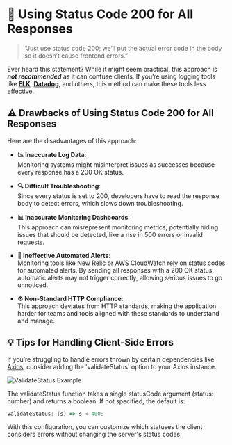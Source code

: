 # 🚨 Using Status Code 200 for All Responses

> “Just use status code 200; we’ll put the actual error code in the body so it doesn’t cause frontend errors.”

Ever heard this statement? While it might seem practical, this approach is _**not recommended**_ as it can confuse clients. If you’re using logging tools like **[ELK](https://www.elastic.co/what-is/elk-stack)**, **[Datadog](https://www.datadoghq.com)**, and others, this method can make these tools less effective.

## ⚠️ Drawbacks of Using Status Code 200 for All Responses

Here are the disadvantages of this approach:

- **📉 Inaccurate Log Data**:  
  Monitoring systems might misinterpret issues as successes because every response has a 200 OK status.

- **🔍 Difficult Troubleshooting**:  
  Since every status is set to 200, developers have to read the response body to detect errors, which slows down troubleshooting.

- **📊 Inaccurate Monitoring Dashboards**:  
  This approach can misrepresent monitoring metrics, potentially hiding issues that should be detected, like a rise in 500 errors or invalid requests.

- **🚫 Ineffective Automated Alerts**:  
  Monitoring tools like [New Relic](https://newrelic.com/) or [AWS CloudWatch](https://aws.amazon.com/cloudwatch/) rely on status codes for automated alerts. By sending all responses with a 200 OK status, automatic alerts may not trigger correctly, allowing serious issues to go unnoticed.

- **⚙️ Non-Standard HTTP Compliance**:  
  This approach deviates from HTTP standards, making the application harder for teams and tools aligned with these standards to understand and manage.

## 💡 Tips for Handling Client-Side Errors

If you’re struggling to handle errors thrown by certain dependencies like [Axios](https://axios-http.com/docs/intro), consider adding the 'validateStatus' option to your Axios instance.

![ValidateStatus Example](/images/blog/axios-options.png)

The validateStatus function takes a single statusCode argument (status: number) and returns a boolean. If not specified, the default is:

```js
validateStatus: (s) => s < 400;
```

With this configuration, you can customize which statuses the client considers errors without changing the server's status codes.
